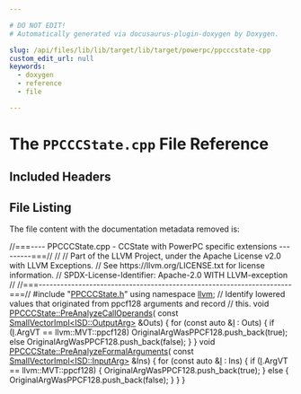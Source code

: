 ```yaml
---

# DO NOT EDIT!
# Automatically generated via docusaurus-plugin-doxygen by Doxygen.

slug: /api/files/lib/lib/target/lib/target/powerpc/ppcccstate-cpp
custom_edit_url: null
keywords:
  - doxygen
  - reference
  - file

---
```





# The `PPCCCState.cpp` File Reference

<DoxygenPage pluginConfig={pluginConfig}>



## Included Headers

<IncludesList>
<IncludesListItem
  filePath="PPCCCState.h"
  permalink="/docs/api/files/lib/lib/target/lib/target/powerpc/ppcccstate-h"
  isLocal="true" />
</IncludesList>


## File Listing

The file content with the documentation metadata removed is:

<ProgramListing>

<Link id="l00001" /><CodeLine lineNumber="1"><span class="doxyHighlightComment">//===---- PPCCCState.cpp - CCState with PowerPC specific extensions ---------===//</span></CodeLine>
<Link id="l00002" /><CodeLine lineNumber="2"><span class="doxyHighlightComment">//</span></CodeLine>
<Link id="l00003" /><CodeLine lineNumber="3"><span class="doxyHighlightComment">// Part of the LLVM Project, under the Apache License v2.0 with LLVM Exceptions.</span></CodeLine>
<Link id="l00004" /><CodeLine lineNumber="4"><span class="doxyHighlightComment">// See https://llvm.org/LICENSE.txt for license information.</span></CodeLine>
<Link id="l00005" /><CodeLine lineNumber="5"><span class="doxyHighlightComment">// SPDX-License-Identifier: Apache-2.0 WITH LLVM-exception</span></CodeLine>
<Link id="l00006" /><CodeLine lineNumber="6"><span class="doxyHighlightComment">//</span></CodeLine>
<Link id="l00007" /><CodeLine lineNumber="7"><span class="doxyHighlightComment">//===----------------------------------------------------------------------===//</span></CodeLine>
<Link id="l00008" /><CodeLine lineNumber="8"></CodeLine>
<Link id="l00009" /><CodeLine lineNumber="9"><span class="doxyHighlightPreprocessor">#include &quot;<a href="/docs/api/files/lib/lib/target/lib/target/powerpc/ppcccstate-h">PPCCCState.h</a>&quot;</span></CodeLine>
<Link id="l00010" /><CodeLine lineNumber="10"><span class="doxyHighlightKeyword">using namespace </span><span class="doxyHighlight"><a href="/docs/api/namespaces/llvm">llvm</a>;</span></CodeLine>
<Link id="l00011" /><CodeLine lineNumber="11"></CodeLine>
<Link id="l00012" /><CodeLine lineNumber="12"><span class="doxyHighlightComment">// Identify lowered values that originated from ppcf128 arguments and record</span></CodeLine>
<Link id="l00013" /><CodeLine lineNumber="13"><span class="doxyHighlightComment">// this.</span></CodeLine>
<Link id="l00014" /><CodeLine lineNumber="14" lineLink="/docs/api/classes/llvm/ppcccstate/#ae5d44393838df71e596955aa6ee527e8"><span class="doxyHighlightKeywordType">void</span><span class="doxyHighlight"> <a href="/docs/api/classes/llvm/ppcccstate/#ae5d44393838df71e596955aa6ee527e8">PPCCCState::PreAnalyzeCallOperands</a>(</span></CodeLine>
<Link id="l00015" /><CodeLine lineNumber="15"><span class="doxyHighlight">    </span><span class="doxyHighlightKeyword">const</span><span class="doxyHighlight"> <a href="/docs/api/classes/llvm/smallvectorimpl">SmallVectorImpl&lt;ISD::OutputArg&gt;</a> &amp;Outs) &#123;</span></CodeLine>
<Link id="l00016" /><CodeLine lineNumber="16"><span class="doxyHighlight">  </span><span class="doxyHighlightKeywordFlow">for</span><span class="doxyHighlight"> (</span><span class="doxyHighlightKeyword">const</span><span class="doxyHighlight"> </span><span class="doxyHighlightKeyword">auto</span><span class="doxyHighlight"> &amp;<a href="/docs/api/files/lib/lib/support/md5-cpp/#ac0eafdc9ee161b71e7af98af736952fd">I</a> : Outs) &#123;</span></CodeLine>
<Link id="l00017" /><CodeLine lineNumber="17"><span class="doxyHighlight">    </span><span class="doxyHighlightKeywordFlow">if</span><span class="doxyHighlight"> (<a href="/docs/api/files/lib/lib/support/md5-cpp/#ac0eafdc9ee161b71e7af98af736952fd">I</a>.ArgVT == llvm::MVT::ppcf128)</span></CodeLine>
<Link id="l00018" /><CodeLine lineNumber="18"><span class="doxyHighlight">      OriginalArgWasPPCF128.push&#95;back(</span><span class="doxyHighlightKeyword">true</span><span class="doxyHighlight">);</span></CodeLine>
<Link id="l00019" /><CodeLine lineNumber="19"><span class="doxyHighlight">    </span><span class="doxyHighlightKeywordFlow">else</span></CodeLine>
<Link id="l00020" /><CodeLine lineNumber="20"><span class="doxyHighlight">      OriginalArgWasPPCF128.push&#95;back(</span><span class="doxyHighlightKeyword">false</span><span class="doxyHighlight">);</span></CodeLine>
<Link id="l00021" /><CodeLine lineNumber="21"><span class="doxyHighlight">  &#125;</span></CodeLine>
<Link id="l00022" /><CodeLine lineNumber="22"><span class="doxyHighlight">&#125;</span></CodeLine>
<Link id="l00023" /><CodeLine lineNumber="23"></CodeLine>
<Link id="l00024" /><CodeLine lineNumber="24" lineLink="/docs/api/classes/llvm/ppcccstate/#a5efa73361f417393028b2708c7ab8663"><span class="doxyHighlightKeywordType">void</span><span class="doxyHighlight"> <a href="/docs/api/classes/llvm/ppcccstate/#a5efa73361f417393028b2708c7ab8663">PPCCCState::PreAnalyzeFormalArguments</a>(</span></CodeLine>
<Link id="l00025" /><CodeLine lineNumber="25"><span class="doxyHighlight">    </span><span class="doxyHighlightKeyword">const</span><span class="doxyHighlight"> <a href="/docs/api/classes/llvm/smallvectorimpl">SmallVectorImpl&lt;ISD::InputArg&gt;</a> &amp;Ins) &#123;</span></CodeLine>
<Link id="l00026" /><CodeLine lineNumber="26"><span class="doxyHighlight">  </span><span class="doxyHighlightKeywordFlow">for</span><span class="doxyHighlight"> (</span><span class="doxyHighlightKeyword">const</span><span class="doxyHighlight"> </span><span class="doxyHighlightKeyword">auto</span><span class="doxyHighlight"> &amp;<a href="/docs/api/files/lib/lib/support/md5-cpp/#ac0eafdc9ee161b71e7af98af736952fd">I</a> : Ins) &#123;</span></CodeLine>
<Link id="l00027" /><CodeLine lineNumber="27"><span class="doxyHighlight">    </span><span class="doxyHighlightKeywordFlow">if</span><span class="doxyHighlight"> (<a href="/docs/api/files/lib/lib/support/md5-cpp/#ac0eafdc9ee161b71e7af98af736952fd">I</a>.ArgVT == llvm::MVT::ppcf128) &#123;</span></CodeLine>
<Link id="l00028" /><CodeLine lineNumber="28"><span class="doxyHighlight">      OriginalArgWasPPCF128.push&#95;back(</span><span class="doxyHighlightKeyword">true</span><span class="doxyHighlight">);</span></CodeLine>
<Link id="l00029" /><CodeLine lineNumber="29"><span class="doxyHighlight">    &#125; </span><span class="doxyHighlightKeywordFlow">else</span><span class="doxyHighlight"> &#123;</span></CodeLine>
<Link id="l00030" /><CodeLine lineNumber="30"><span class="doxyHighlight">      OriginalArgWasPPCF128.push&#95;back(</span><span class="doxyHighlightKeyword">false</span><span class="doxyHighlight">);</span></CodeLine>
<Link id="l00031" /><CodeLine lineNumber="31"><span class="doxyHighlight">    &#125;</span></CodeLine>
<Link id="l00032" /><CodeLine lineNumber="32"><span class="doxyHighlight">  &#125;</span></CodeLine>
<Link id="l00033" /><CodeLine lineNumber="33"><span class="doxyHighlight">&#125;</span></CodeLine>

</ProgramListing>


</DoxygenPage>
